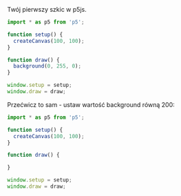 
<Box mt={5} mb={5}>
  Twój pierwszy szkic w p5js.
</Box>

```js
import * as p5 from 'p5';

function setup() {
  createCanvas(100, 100);
}

function draw() {
  background(0, 255, 0);
}

window.setup = setup;
window.draw = draw;
```

<SandpackWrapper>
  <SandpackProvider
    customSetup={{
      entry: '/index.js',
      dependencies: { p5: 'latest' },
      files: {
        '/index.js': {
          code: renderTemplate(),
          active: true,
        },
      },
    }}
  >
    <SandpackPreview />
  </SandpackProvider>
</SandpackWrapper>

<Box mt={20} mb={5}>
  Przećwicz to sam - ustaw wartość background równą 200:
</Box>

```js
import * as p5 from 'p5';

function setup() {
  createCanvas(100, 100);
}

function draw() {
```

<ResultInput
  onChange={props.handleChange}
  correctValue={correctValue}
  onSuccess={props.onSuccess}
  template={codeTemplate}
/>

```js
}

window.setup = setup;
window.draw = draw;
```
